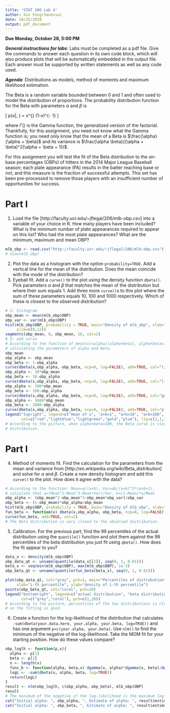 ```yaml
---
title: 'STAT 206 Lab 4'
author: Xin Feng(Vanessa)
date: 10/25/2019
output: pdf_document
---
```


**Due Monday, October 28, 5:00 PM**

***General instructions for labs***: Labs must be completed as a pdf file.  Give the commands to answer each question in its own code block, which will also produce plots that will be automatically embedded in the output file. Each answer must be supported by written statements as well as any code used. 

***Agenda***: Distributions as models, method of moments and maximum likelihood estimation.

The Beta is a random variable bounded between 0 and 1 and often used to model the distribution of proportions. The probability distribution function for the Beta with parameters $\alpha$ and $\beta$ is 

\[ p(x|\alpha, \beta) = \frac{\Gamma (\alpha + \beta)}{\Gamma (\alpha) + \Gamma(\beta)} x^{\alpha-1} (1-x)^{\beta - 1} \]

where $\Gamma()$ is the Gamma function, the generalized version of the factorial. Thankfully, for this assignment, you need not know what the Gamma function is; you need only know that the mean of a Beta is $\frac{\alpha}{\alpha + \beta}$ and its variance is $\frac{\alpha \beta}{(\alpha + \beta)^2(\alpha + \beta + 1)}$.

For this assignment you will test the fit of the Beta distribution to the on-base percentages (OBPs) of hitters in the 2014 Major League Baseball season; each plate appearance (PA) results in the batter reaching base or not, and this measure is the fraction of successful attempts. This set has been pre-processed to remove those players with an insufficient number of opportunities for success.

Part I
==========

1. Load the file [http://faculty.ucr.edu/~jflegal/206/mlb-obp.csv] into a variable of your choice in R. How many players have been included? What is the minimum number of plate appearances required to appear on this list? Who had the most plate appearances? What are the minimum, maximum and mean OBP?
```r
mlb_obp <- read.csv("http://faculty.ucr.edu/~jflegal/206/mlb-obp.csv")
# View(mlb_obp)
```
2. Plot the data as a histogram with the option `probability=TRUE`. Add a vertical line for the mean of the distribution. Does the mean coincide with the mode of the distribution?
3. Eyeball fit. Add a `curve()` to the plot using the density function `dbeta()`. Pick parameters $\alpha$ and $\beta$ that matches the mean of the distribution but where their sum equals 1. Add three more `curve()`s to this plot where the sum of these parameters equals 10, 100 and 1000 respectively. Which of these is closest to the observed distribution?
```r
# 2: histogram
obp_mean <- mean(mlb_obp$OBP)
obp_var <- var(mlb_obp$OBP)
hist(mlb_obp$OBP, probability = TRUE, main="Density of mlb_obp", xlab="Value of OBP", 
     ylim=c(0,12))
segments(obp_mean, 0, obp_mean, 10, col=2)
# 3: add curve
# According to the function of mean(x)=alpha/(alpha+beta), alpha+beta=1 
# calculating the parameters of alpha and beta.
obp_mean
obp_alpha <- obp_mean
obp_beta <- 1-obp_alpha
curve(dbeta(x,obp_alpha, obp_beta, ncp=0, log=FALSE), add=TRUE, col="lightblue")
obp_alpha <- 10*obp_mean
obp_beta <- 10-obp_alpha
curve(dbeta(x,obp_alpha, obp_beta, ncp=0, log=FALSE), add=TRUE, col="lightgreen")
obp_alpha <- 100*obp_mean
obp_beta <- 100-obp_alpha
curve(dbeta(x,obp_alpha, obp_beta, ncp=0, log=FALSE), add=TRUE, col="gold")
obp_alpha <- 1000*obp_mean
obp_beta <- 1000-obp_alpha
curve(dbeta(x,obp_alpha, obp_beta, ncp=0, log=FALSE), add=TRUE, col="plum")
legend("topright", legend=c("mean of x", "a+b=1", "a+b=10", "a+b=100", "a+b=1000"), 
       col=c("red","lightblue","lightgreen","gold","plum"), lty=c(1,1,1,1,1))
# According to the picture, when alpha+beta=100, the Beta curve is closest to the observed
# distribution.
```
Part I
==========

4. Method of moments fit. Find the calculation for the parameters from the mean and variance from [http://en.wikipedia.org/wiki/Beta_distribution]
and solve for $\alpha$ and $\beta$. Create a new density histogram and add this `curve()` to the plot. How does it agree with the data?
```r
# According to the function: Mean=a/(a+b), Var=ab/(a+b)^2*(a+b+1),
# calculate that a=(Mean^2-Mean^3-Mean*Var)/Var, b=(1-Mean)*a/Mean
obp_alpha <- (obp_mean^2-obp_mean^3-obp_mean*obp_var)/obp_var
obp_beta <- (1-obp_mean)*obp_alpha/obp_mean
hist(mlb_obp$OBP, probability = TRUE, main="Density of mlb_obp", xlab="Value of OBP")
fun_beta <- function(x) dbeta(x,obp_alpha, obp_beta, ncp=0, log=FALSE)
curve(fun_beta, add=TRUE, col=2)
# The Beta distribution is very closed to the observed distribution.
```

5. Calibration. For the previous part, find the 99 percentiles of the actual distribution using the `quantile()` function and plot them against the 99 percentiles of the beta distribution you just fit using `qbeta()`. How does the fit appear to you?
```r
data_x <- density(mlb_obp$OBP)
obp_data_qt <- unname(quantile(data_x[[2]], seq(0, 1, 0.01)))
beta_x <- seq(min(mlb_obp$OBP), max(mlb_obp$OBP), 1e-3)
obp_beta_qt <- unname(quantile(fun_beta(beta_x), seq(0, 1, 0.01))) 

plot(obp_data_qt, col="grey", pch=1, main="Percentiles of distrubution", 
     xlab="i-th percentile", ylab="density of i-th percentile")
points(obp_beta_qt, col="coral", pch=20)
legend("bottomright", legend=c("actual distribution", "beta distribution"), 
       col=c("grey","coral"), pch=c(1,20))
# According to the picture, percentiles of the two distributions is closed, 
# so the fitting is good.
```

6. Create a function for the log-likelihood of the distribution that calculates `-sum(dbeta(your.data.here, your.alpha, your.beta, log=TRUE))` and has one argument `p=c(your.alpha, your.beta)`. Use `nlm()` to find the minimum of the negative of the log-likelihood. Take the MOM fit for your starting position. How do these values compare?
```r
obp_loglh <- function(p,x){
  alpha <- p[1]
  beta <- p[2]
  n <- length(x)
  func_b <- function(alpha, beta,x) dgamma(x, alpha)*dgamma(x, beta)/dgamma(x, alpha+beta)
  logL <- -sum(dbeta(x, alpha, beta, log=TRUE))
  return(logL)
}
result <- nlm(obp_loglh, c(obp_alpha, obp_beta), mlb_obp$OBP)
result
# The minimum of the negative of the log-likelihood is the maximum log-likelihood.
cat("Initial alpha: ", obp_alpha, ", Estimate of alpha: ", result$estimate[1], "\n")
cat("Initial alpha: ", obp_beta, ", Estimate of alpha: ", result$estimate[2], "\n")
```